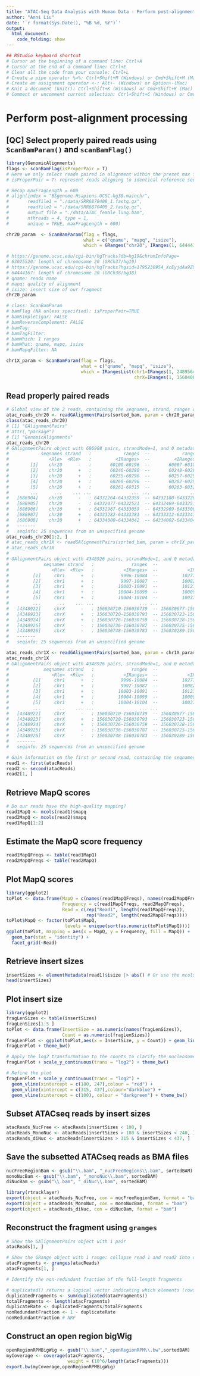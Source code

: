 ```yaml
---
title: "ATAC-Seq Data Analysis with Human Data - Perform post-alignment processing"
author: "Anni Liu"
date: '`r format(Sys.Date(), "%B %d, %Y")`'
output: 
  html_document:
    code_folding: show
---
```


```r
## RStudio keyboard shortcut
# Cursor at the beginning of a command line: Ctrl+A
# Cursor at the end of a command line: Ctrl+E
# Clear all the code from your console: Ctrl+L
# Create a pipe operator %>%: Ctrl+Shift+M (Windows) or Cmd+Shift+M (Mac)
# Create an assignment operator <-: Alt+- (Windows) or Option+-(Mac) 
# Knit a document (knitr): Ctrl+Shift+K (Windows) or Cmd+Shift+K (Mac)
# Comment or uncomment current selection: Ctrl+Shift+C (Windows) or Cmd+Shift+C (Mac)
```


# Perform post-alignment processing
## [QC] Select properly paired reads using `ScanBamParam()` and `scanBamFlag()`
```r
library(GenomicAlignments)
flags <- scanBamFlag(isProperPair = T)
# Here we only select reads paired in alignment within the preset max fragment length 600 bp
# isProperPair = T: represent reads aligning to identical reference sequences and with a specified distance, 600 bp in our case.

# Recap maxFragLength = 600
# align(index = "BSgenome.Hsapiens.UCSC.hg38.mainchr",
#       readfile1 = "./data/SRR6870408_1.fastq.gz", 
#       readfile2 = "./data/SRR6870408_2.fastq.gz",
#       output_file = "./data/ATAC_female_lung.bam",
#       nthreads = 4, type = 1,
#       unique = TRUE, maxFragLength = 600)

chr20_param  <- ScanBamParam(flag = flags,
                             what = c("qname", "mapq", "isize"),
                             which = GRanges("chr20", IRanges(1, 64444167))) 

# https://genome.ucsc.edu/cgi-bin/hgTracks?db=hg19&chromInfoPage=
# 63025520: length of chromosome 20 (GRCh37/hg19)
# https://genome.ucsc.edu/cgi-bin/hgTracks?hgsid=1795230954_XcEyjdAa9Z968dnsdwUvHaqjwvOg&chromInfoPage=
# 64444167: length of chromosome 20 (GRCh38/hg38)
# qname: reads name
# mapq: quality of alignment
# isize: insert size of our fragment
chr20_param

# class: ScanBamParam
# bamFlag (NA unless specified): isProperPair=TRUE
# bamSimpleCigar: FALSE
# bamReverseComplement: FALSE
# bamTag:  
# bamTagFilter:
# bamWhich: 1 ranges
# bamWhat: qname, mapq, isize
# bamMapqFilter: NA
```

```r
chr1X_param <- ScanBamParam(flag = flags,
                            what = c("qname", "mapq", "isize"),
                            which = IRangesList(chr1=IRanges(1, 248956422),
                                                chrX=IRanges(1, 156040895))) 
```

## Read properly paired reads
```r
# Global view of the 2 reads, containing the seqnames, strand, ranges of 2 reads
atac_reads_chr20 <- readGAlignmentPairs(sorted_bam, param = chr20_param)
class(atac_reads_chr20)
# [1] "GAlignmentPairs"
# attr(,"package")
# [1] "GenomicAlignments"
atac_reads_chr20
# GAlignmentPairs object with 686908 pairs, strandMode=1, and 0 metadata columns:
#            seqnames strand   :            ranges  --            ranges
#               <Rle>  <Rle>   :         <IRanges>  --         <IRanges>
#        [1]    chr20      -   :       60100-60196  --       60007-60106
#        [2]    chr20      +   :       60246-60280  --       60248-60288
#        [3]    chr20      +   :       60255-60296  --       60257-60298
#        [4]    chr20      +   :       60260-60296  --       60262-60298
#        [5]    chr20      +   :       60261-60315  --       60263-60323
#        ...      ...    ... ...               ... ...               ...
#   [686904]    chr20      -   : 64332264-64332359  -- 64332180-64332268
#   [686905]    chr20      -   : 64332477-64332521  -- 64332469-64332513
#   [686906]    chr20      +   : 64332967-64333059  -- 64332969-64333061
#   [686907]    chr20      +   : 64333282-64333381  -- 64333312-64333411
#   [686908]    chr20      +   : 64334000-64334042  -- 64334002-64334044
#   -------
#   seqinfo: 25 sequences from an unspecified genome
atac_reads_chr20[1:2, ]
# atac_reads_chr1X <- readGAlignmentPairs(sorted_bam, param = chr1X_param)
# atac_reads_chr1X
# 
# GAlignmentPairs object with 4348926 pairs, strandMode=1, and 0 metadata columns:
#             seqnames strand   :              ranges  --              ranges
#                <Rle>  <Rle>   :           <IRanges>  --           <IRanges>
#         [1]     chr1      +   :          9996-10084  --         10277-10374
#         [2]     chr1      +   :          9997-10087  --         10082-10179
#         [3]     chr1      +   :         10003-10091  --         10123-10221
#         [4]     chr1      +   :         10004-10099  --         10009-10108
#         [5]     chr1      +   :         10004-10104  --         10037-10136
#         ...      ...    ... ...                 ... ...                 ...
#   [4348922]     chrX      -   : 156030710-156030739  -- 156030677-156030713
#   [4348923]     chrX      +   : 156030720-156030793  -- 156030723-156030795
#   [4348924]     chrX      +   : 156030726-156030759  -- 156030728-156030761
#   [4348925]     chrX      -   : 156030736-156030787  -- 156030725-156030785
#   [4348926]     chrX      -   : 156030748-156030783  -- 156030289-156030331
#   -------
#   seqinfo: 25 sequences from an unspecified genome

atac_reads_chr1X <- readGAlignmentPairs(sorted_bam, param = chr1X_param)
atac_reads_chr1X
# GAlignmentPairs object with 4348926 pairs, strandMode=1, and 0 metadata columns:
#             seqnames strand   :              ranges  --              ranges
#                <Rle>  <Rle>   :           <IRanges>  --           <IRanges>
#         [1]     chr1      +   :          9996-10084  --         10277-10374
#         [2]     chr1      +   :          9997-10087  --         10082-10179
#         [3]     chr1      +   :         10003-10091  --         10123-10221
#         [4]     chr1      +   :         10004-10099  --         10009-10108
#         [5]     chr1      +   :         10004-10104  --         10037-10136
#         ...      ...    ... ...                 ... ...                 ...
#   [4348922]     chrX      -   : 156030710-156030739  -- 156030677-156030713
#   [4348923]     chrX      +   : 156030720-156030793  -- 156030723-156030795
#   [4348924]     chrX      +   : 156030726-156030759  -- 156030728-156030761
#   [4348925]     chrX      -   : 156030736-156030787  -- 156030725-156030785
#   [4348926]     chrX      -   : 156030748-156030783  -- 156030289-156030331
#   -------
#   seqinfo: 25 sequences from an unspecified genome

# Gain information on the first or second read, containing the seqnames, strand, cigar, qwidth, start, end, width, qname, mapq, isize
read1 <- first(atacReads)
read2 <- second(atacReads)
read2[1, ]
```


## Retrieve MapQ scores
```r
# Do our reads have the high-quality mapping?
read1MapQ <- mcols(read1)$mapq
read2MapQ <- mcols(read2)$mapq
read1MapQ[1:2]
```


## Estimate the MapQ score frequency
```r
read1MapQFreqs <- table(read1MapQ)
read2MapQFreqs <- table(read2MapQ)
```


## Plot MapQ scores
```r
library(ggplot2)
toPlot <- data.frame(MapQ = c(names(read1MapQFreqs), names(read2MapQFreqs)),
                     Frequency = c(read1MapQFreqs, read2MapQFreqs),
                     Read = c(rep("Read1", length(read1MapQFreqs)), 
                              rep("Read2", length(read2MapQFreqs))))
toPlot$MapQ <- factor(toPlot$MapQ, 
                      levels = unique(sort(as.numeric(toPlot$MapQ))))
ggplot(toPlot, mapping = aes(x = MapQ, y = Frequency, fill = MapQ)) + 
  geom_bar(stat = "identity") + 
  facet_grid(~Read)
```


## Retrieve insert sizes 
```r
insertSizes <- elementMetadata(read1)$isize |> abs() # Or use the mcols to retrieve the insert size
head(insertSizes)
```


## Plot insert size
```r
library(ggplot2)
fragLenSizes <- table(insertSizes)
fragLenSizes[1:5 ]
toPlot <- data.frame(InsertSize = as.numeric(names(fragLenSizes)),
                     Count = as.numeric(fragLenSizes))
fragLenPlot <- ggplot(toPlot,aes(x = InsertSize, y = Count)) + geom_line()
fragLenPlot + theme_bw() 

# Apply the log2 transformation to the counts to clarify the nucleosome patterning 
fragLenPlot + scale_y_continuous(trans = "log2") + theme_bw()

# Refine the plot
fragLenPlot + scale_y_continuous(trans = "log2") + 
  geom_vline(xintercept = c(180, 247),colour = "red") + 
  geom_vline(xintercept = c(315, 437),colour="darkblue") +
  geom_vline(xintercept = c(100), colour = "darkgreen") + theme_bw()
```


## Subset ATACseq reads by insert sizes
```r
atacReads_NucFree <- atacReads[insertSizes < 100, ]
atacReads_MonoNuc <- atacReads[insertSizes > 180 & insertSizes < 240, ]
atacReads_diNuc <- atacReads[insertSizes > 315 & insertSizes < 437, ]
```


## Save the subsetted ATACseq reads as BMA files
```r
nucFreeRegionBam <- gsub("\\.bam", "_nucFreeRegions\\.bam", sortedBAM)
monoNucBam <- gsub("\\.bam", "_monoNuc\\.bam", sortedBAM)
diNucBam <- gsub("\\.bam", "_diNuc\\.bam", sortedBAM)

library(rtracklayer)
export(object = atacReads_NucFree, con = nucFreeRegionBam, format = "bam") # Save the object atacReads_NucFree with the filename in `nucFreeRegionBam`
export(object = atacReads_MonoNuc, con = monoNucBam, format = "bam")
export(object = atacReads_diNuc, con = diNucBam, format = "bam")
```


## Reconstruct the fragment using `granges`
```r
# Show the GAlignmentPairs object with 1 pair
atacReads[1, ] 

# Show the GRange object with 1 range: collapse read 1 and read2 into one long read
atacFragments <- granges(atacReads)
atacFragments[1, ] 

# Identify the non-redundant fraction of the full-length fragments 

# duplicated() returns a logical vector indicating which elements (rows) are duplicates.
duplicatedFragments <- sum(duplicated(atacFragments))
totalFragments <- length(atacFragments)
duplicateRate <- duplicatedFragments/totalFragments
nonRedundantFraction <- 1 - duplicateRate
nonRedundantFraction # NRF
```


## Construct an open region bigWig
```r
openRegionRPMBigWig <- gsub("\\.bam","_openRegionRPM\\.bw",sortedBAM)
myCoverage <- coverage(atacFragments,
                       weight = (10^6/length(atacFragments)))
export.bw(myCoverage,openRegionRPMBigWig)
```
